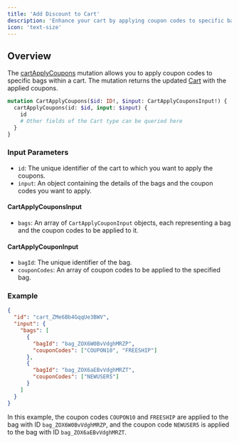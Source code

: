 ```yaml
---
title: 'Add Discount to Cart'
description: 'Enhance your cart by applying coupon codes to specific bags'
icon: 'text-size'
---
```


## Overview

The [cartApplyCoupons](https://studio.apollographql.com/public/CometAPI/variant/main/schema/reference/objects/Mutation#cartApplyCoupons) mutation allows you to apply coupon codes to specific bags within a cart. The mutation returns the updated [Cart](https://studio.apollographql.com/public/CometAPI/variant/main/schema/reference/objects/Cart) with the applied coupons.

```graphql
mutation CartApplyCoupons($id: ID!, $input: CartApplyCouponsInput!) {
  cartApplyCoupons(id: $id, input: $input) {
    id
    # Other fields of the Cart type can be queried here
  }
}
```

### Input Parameters

- `id`: The unique identifier of the cart to which you want to apply the coupons.
- `input`: An object containing the details of the bags and the coupon codes you want to apply.

#### CartApplyCouponsInput

- `bags`: An array of `CartApplyCouponInput` objects, each representing a bag and the coupon codes to be applied to it.

#### CartApplyCouponInput

- `bagId`: The unique identifier of the bag.
- `couponCodes`: An array of coupon codes to be applied to the specified bag.

### Example

```json
{
  "id": "cart_ZMe6Bb4GqqUe3BWV",
  "input": {
    "bags": [
      {
        "bagId": "bag_ZOX6W0BvVdghMRZP",
        "couponCodes": ["COUPON10", "FREESHIP"]
      },
      {
        "bagId": "bag_ZOX6aEBvVdghMRZT",
        "couponCodes": ["NEWUSER5"]
      }
    ]
  }
}
```
In this example, the coupon codes `COUPON10` and `FREESHIP` are applied to the bag with ID `bag_ZOX6W0BvVdghMRZP`, and the coupon code `NEWUSER5` is applied to the bag with ID `bag_ZOX6aEBvVdghMRZT`.
